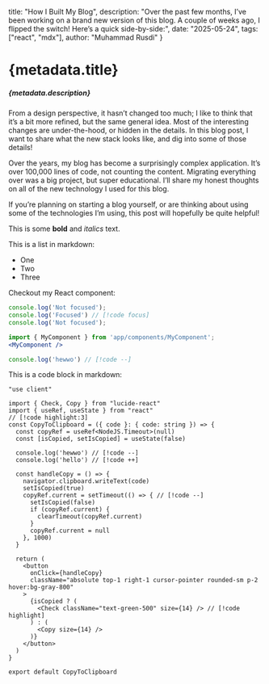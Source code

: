   title: "How I Built My Blog",
  description: "Over the past few months, I’ve been working on a brand new version of this blog. A couple of weeks ago, I flipped the switch! Here’s a quick side-by-side:",
  date: "2025-05-24",
  tags: ["react", "mdx"],
  author: "Muhammad Rusdi"
}

# {metadata.title}
##### {metadata.description}

From a design perspective, it hasn’t changed too much; I like to think that it’s a bit more refined, but the same general idea. Most of the interesting changes are under-the-hood, or hidden in the details. In this blog post, I want to share what the new stack looks like, and dig into some of those details!

Over the years, my blog has become a surprisingly complex application. It’s over 100,000 lines of code, not counting the content. Migrating everything over was a big project, but super educational. I’ll share my honest thoughts on all of the new technology I used for this blog.

If you’re planning on starting a blog yourself, or are thinking about using some of the technologies I’m using, this post will hopefully be quite helpful!
 
This is some **bold** and _italics_ text.
 
This is a list in markdown:
 
- One
- Two
- Three
 
Checkout my React component:

```ts
console.log('Not focused');
console.log('Focused') // [!code focus]
console.log('Not focused');
```


```jsx copy="true" filename="index.js"
import { MyComponent } from 'app/components/MyComponent';
<MyComponent />
```

```ts
console.log('hewwo') // [!code --]
```
 
This is a code block in markdown:

```tsx
"use client"

import { Check, Copy } from "lucide-react"
import { useRef, useState } from "react"
// [!code highlight:3]
const CopyToClipboard = ({ code }: { code: string }) => {
  const copyRef = useRef<NodeJS.Timeout>(null)
  const [isCopied, setIsCopied] = useState(false)

  console.log('hewwo') // [!code --]
  console.log('hello') // [!code ++]

  const handleCopy = () => {
    navigator.clipboard.writeText(code)
    setIsCopied(true) 
    copyRef.current = setTimeout(() => { // [!code --]
      setIsCopied(false)
      if (copyRef.current) {
        clearTimeout(copyRef.current)
      }
      copyRef.current = null
    }, 1000)
  }

  return (
    <button
      onClick={handleCopy}
      className="absolute top-1 right-1 cursor-pointer rounded-sm p-2 hover:bg-gray-800"
    >
      {isCopied ? (
        <Check className="text-green-500" size={14} /> // [!code highlight]
      ) : (
        <Copy size={14} />
      )}
    </button>
  )
}

export default CopyToClipboard

```